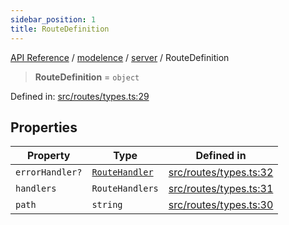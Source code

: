 ```yaml
---
sidebar_position: 1
title: RouteDefinition
---
```


[API Reference](/api-reference/modelence/server/type-aliases/../../../index) / [modelence](/api-reference/modelence/server/type-aliases/../../index) / [server](/api-reference/modelence/server/type-aliases/../index) / RouteDefinition

> **RouteDefinition** = `object`

Defined in: [src/routes/types.ts:29](https://github.com/modelence/modelence/blob/c620dfb37beca844d79e807ba0d65bf04b161829/packages/modelence/src/routes/types.ts#L29)

## Properties

| Property | Type | Defined in |
| ------ | ------ | ------ |
| <a id="errorhandler"></a> `errorHandler?` | [`RouteHandler`](/api-reference/modelence/server/type-aliases/RouteHandler) | [src/routes/types.ts:32](https://github.com/modelence/modelence/blob/c620dfb37beca844d79e807ba0d65bf04b161829/packages/modelence/src/routes/types.ts#L32) |
| <a id="handlers"></a> `handlers` | `RouteHandlers` | [src/routes/types.ts:31](https://github.com/modelence/modelence/blob/c620dfb37beca844d79e807ba0d65bf04b161829/packages/modelence/src/routes/types.ts#L31) |
| <a id="path"></a> `path` | `string` | [src/routes/types.ts:30](https://github.com/modelence/modelence/blob/c620dfb37beca844d79e807ba0d65bf04b161829/packages/modelence/src/routes/types.ts#L30) |
